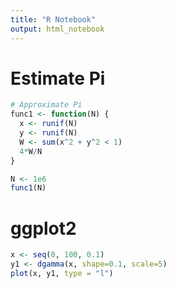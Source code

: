 ```yaml
---
title: "R Notebook"
output: html_notebook
---
```



# Estimate Pi
```r
# Approximate Pi
func1 <- function(N) {
  x <- runif(N)
  y <- runif(N)
  W <- sum(x^2 + y^2 < 1)
  4*W/N
}

N <- 1e6
func1(N)
```

# ggplot2
```r
x <- seq(0, 100, 0.1)
y1 <- dgamma(x, shape=0.1, scale=5)
plot(x, y1, type = "l")
```





